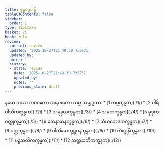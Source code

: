 ```yaml
---
title: စူဠဝဂ္ဂပါဠိ
tableOfContents: false
sidebar:
  order: 1
type: tipitaka
basket: vi
book: cula
review:
  current: review
  updated: '2025-10-27T21:49:30.735731'
  updated_by: ''
  notes: ''
  history:
  - state: review
    date: '2025-10-27T21:49:30.735731'
    updated_by: ''
    notes: ''
    previous_state: draft
---
```


<ReviewStatus review={frontmatter.review} showDetails={true} />

<HypothesisAnnotation frontmatter={frontmatter} />

<Paragraph number="1" type="center" book="cula">
နမော တဿ ဘဂဝတော အရဟတော သမ္မာသမ္ဗုဒ္ဓဿ.

</Paragraph>

<TableOfContents book="cula">
* [1 ကမ္မက္ခန္ဓက](./1/)
* [2 ပါရိဝါသိကက္ခန္ဓက](./2/)
* [3 သမုစ္စယက္ခန္ဓက](./3/)
* [4 သမထက္ခန္ဓက](./4/)
* [5 ခုဒ္ဒကဝတ္ထုက္ခန္ဓက](./5/)
* [6 သေနာသနက္ခန္ဓက](./6/)
* [7 သံဃဘေဒကက္ခန္ဓက](./7/)
* [8 ဝတ္တက္ခန္ဓက](./8/)
* [9 ပါတိမောက္ခဋ္ဌပနက္ခန္ဓက](./9/)
* [10 ဘိက္ခုနိက္ခန္ဓက](./10/)
* [11 ပဉ္စသတိကက္ခန္ဓက](./11/)
* [12 သတ္တသတိကက္ခန္ဓက](./12/)
</TableOfContents>